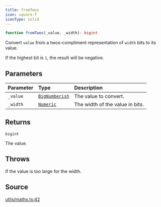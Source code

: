 ```yaml
---
title: fromTwos
icon: square-f
iconType: solid
---
```


```ts
function fromTwos(_value, _width): bigint
```

Convert `value` from a twos-compliment representation of `width` bits to its value.

If the highest bit is `1`, the result will be negative.

## Parameters

| Parameter | Type | Description |
| :------ | :------ | :------ |
| `_value` | [`BigNumberish`](/sdk/content/type-aliases/BigNumberish) | The value to convert. |
| `_width` | [`Numeric`](/sdk/content/type-aliases/Numeric) | The width of the value in bits. |

## Returns

`bigint`

The value.

## Throws

If the value is too large for the width.

## Source

[utils/maths.ts:42](https://github.com/dominant-strategies/quais.js/blob/af7f840a0304b482e2774523ff8e2af8a7b04041/src/utils/maths.ts#L42)
